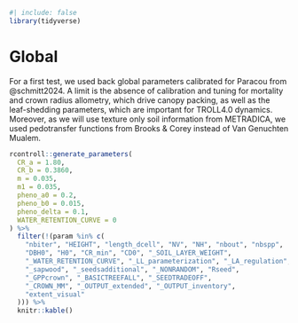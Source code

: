 ```r
#| include: false
library(tidyverse)
```

# Global {.unnumbered}

For a first test, we used back global parameters calibrated for Paracou from @schmitt2024. A limit is the absence of calibration and tuning for mortality and crown radius allometry, which drive canopy packing, as well as the leaf-shedding parameters, which are important for TROLL4.0 dynamics. Moreover, as we will use texture only soil information from METRADICA, we used pedotransfer functions from Brooks & Corey instead of Van Genuchten Mualem.

```r
rcontroll::generate_parameters(
  CR_a = 1.80,
  CR_b = 0.3860,
  m = 0.035,
  m1 = 0.035,
  pheno_a0 = 0.2,
  pheno_b0 = 0.015,
  pheno_delta = 0.1,
  WATER_RETENTION_CURVE = 0
) %>%
  filter(!(param %in% c(
    "nbiter", "HEIGHT", "length_dcell", "NV", "NH", "nbout", "nbspp",
    "DBH0", "H0", "CR_min", "CD0", "_SOIL_LAYER_WEIGHT",
    "_WATER_RETENTION_CURVE", "_LL_parameterization", "_LA_regulation",
    "_sapwood", "_seedsadditional", "_NONRANDOM", "Rseed",
    "_GPPcrown", "_BASICTREEFALL", "_SEEDTRADEOFF",
    "_CROWN_MM", "_OUTPUT_extended", "_OUTPUT_inventory",
    "extent_visual"
  ))) %>%
  knitr::kable()
```
